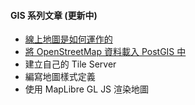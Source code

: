 <div style={{ backgroundColor: "#fff8f2", padding: "10px" }}>

#### GIS 系列文章 (更新中)

- [線上地圖是如何運作的](./how-web-maps-work/index.mdx)
- [將 OpenStreetMap 資料載入 PostGIS 中](./load-osm-data-into-postgis/index.mdx)
- 建立自己的 Tile Server
- 編寫地圖樣式定義
- 使用 MapLibre GL JS 渲染地圖

</div>
